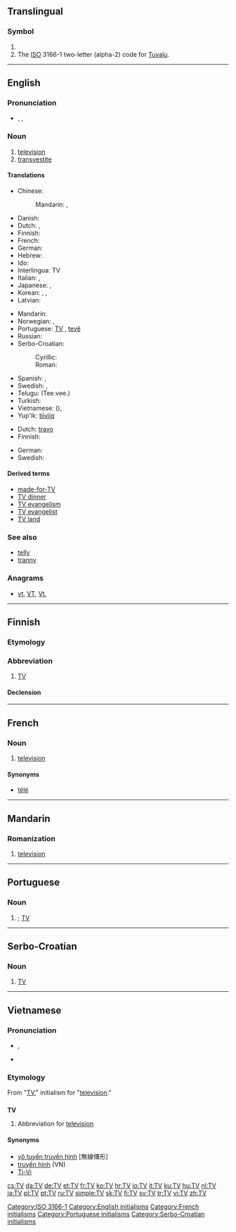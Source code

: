 {{also|tv|.tv}}
==Translingual==
{{wikipedia|dab=TV (disambiguation)|TV}}

===Symbol===
{{head|mul|symbol}}

# {{SI-unit-abb|tera|volt|[[electromotive force]]}}
# The [[ISO]] 3166-1 two-letter (alpha-2) code for [[Tuvalu]].

[[Category:ISO 3166-1]]

----

==English==

===Pronunciation===
* {{enPR|tē'vē'}}, {{IPA|/ˈtiːˈviː/}}, {{X-SAMPA|/%ti:"vi:/}}

===Noun===
{{en-noun}}

# [[television]]
# [[transvestite]]

====Translations====
{{trans-top|abbreviation for television}}
* Chinese:
*: Mandarin: {{t+|cmn|電視|sc=Hani}}, {{t+|cmn|电视|tr=diànshì|sc=Hani}}
* Danish: {{t+|da|tv|n}}
* Dutch: {{t+|nl|tv|f}}, {{t-|nl|teevee|f}}
* Finnish: {{t+|fi|TV}}
* French: {{t+|fr|télé|f}}
* German: {{t+|de|TV|n}}
* Hebrew: {{t+|he|טלוויזיה|f|tr=televizia}}
* Ido: {{t+|io|TV|xs=Ido}}
* Interlingua: TV
* Italian: {{t+|it|TV|f}}, {{t-|it|tivù|f}}
* Japanese: {{t+|ja|テレビ|tr=terebi}}, {{t|ja|テレビジョン|tr=terebijon|sc=Jpan}}
* Korean: {{t|ko|텔레비|tr=tellebi|sc=Kore}}, {{t|ko|티비|tr=tibi|sc=Kore}}, {{t+|ko|텔레비전|tr=tellebijeon|sc=Hang}}
* Latvian: {{t-|lv|TV|xs=Latvian}}
{{trans-mid}}
* Mandarin: {{t-|cmn|TV}}
* Norwegian: {{t-|no|TV}}, {{t-|no|teve}}
* Portuguese: [[TV#Portuguese|TV]] {{f}}, [[tevê]] {{f}}
* Russian: {{t|ru|ТВ|n|tr=tɛvɛ́}}
* Serbo-Croatian:
*: Cyrillic: {{t|sh|ТВ|sc=Cyrl}}
*: Roman: {{t|sh|TV}}
* Spanish: {{t-|es|tele}}, {{t|es|tv|f}}
* Swedish: {{t+|sv|tv}}, {{t+|sv|teve}}
* Telugu: {{t|te|టీ.వీ.}} (Tee.vee.)
* Turkish: {{t|tr|TV}}
* Vietnamese: {{t+|vi|truyền hình|xs=Vietnamese}} ({{t|vi|傳形|sc=Hani|xs=Vietnamese}}), {{t|vi|TV}}
* Yup'ik: [[tiiviiq]]
{{trans-bottom}}

{{trans-top|abbreviation for transvestite}}
* Dutch: [[travo]] {{m}}
* Finnish: {{t+|fi|transu}}
{{trans-mid}}
* German: {{t|de|Transe|f}}
* Swedish: {{t+|sv|T}}
{{trans-bottom}}

====Derived terms====
* [[made-for-TV]]
* [[TV dinner]]
* [[TV evangelism]]
* [[TV evangelist]]
* [[TV land]]

===See also===
* [[telly]]
* [[tranny]]

===Anagrams===
* [[vt#English|vt]], [[VT#English|VT]], [[Vt.#English|Vt.]]

[[Category:English initialisms]]

----

==Finnish==

===Etymology===
{{term|televisio||television}}

===Abbreviation===
{{fi-abbr}}

# [[TV#English|TV]] {{gloss|abbreviation for television}}

====Declension====
{{fi-decl-filee-dot|TV|e|ä}}

----

==French==

===Noun===
{{fr-noun-inv|f}}

# {{Canada|and|Belgium|informal|lang=fr}} [[television]]

====Synonyms====
* [[télé]]

[[Category:French initialisms]]

----

==Mandarin==

===Romanization===
{{cmn-noun|p|pin=TV|pint=tv|tas=TV}}

# [[television]]

----

==Portuguese==

===Noun===
{{head|pt|noun|g=f}}

# {{initialism of|televisão|lang=pt|nodot=1}}; [[TV#English|TV]]

[[Category:Portuguese initialisms]]

----

==Serbo-Croatian==

===Noun===
{{sh-noun|g=m|r|ТВ}}

# [[TV#English|TV]]

[[Category:Serbo-Croatian initialisms]]

----

==Vietnamese==

===Pronunciation===
* {{IPA|/ˈtiːˈviː/|lang=vi}}, {{X-SAMPA|/"ti:"vi:/}}
* {{homophones|Ti-Vi}}

===Etymology===
From {{etyl|en|vi}} "[[TV#English|TV]]," initialism for "[[television]]."

==={{abbreviation|Vietnamese}}===
'''TV'''

# Abbreviation for [[television]]

====Synonyms====
* [[vô tuyến truyền hình]] [無線傳形]
* [[truyền hình]] (VN)
* [[Ti-Vi]]

[[cs:TV]]
[[da:TV]]
[[de:TV]]
[[et:TV]]
[[fr:TV]]
[[ko:TV]]
[[hr:TV]]
[[io:TV]]
[[it:TV]]
[[ku:TV]]
[[hu:TV]]
[[nl:TV]]
[[ja:TV]]
[[pl:TV]]
[[pt:TV]]
[[ru:TV]]
[[simple:TV]]
[[sk:TV]]
[[fi:TV]]
[[sv:TV]]
[[tr:TV]]
[[vi:TV]]
[[zh:TV]]